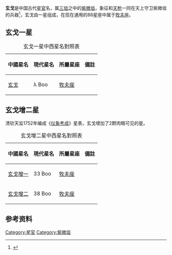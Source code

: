 '''玄戈'''是中国古代[[星官|星官]]名，属[[三垣|三垣]]之中的[[紫微垣|紫微垣]]，象征和[[天枪_(星官)|天枪]]一同在天上守卫紫微垣的兵器<ref>{{Cite web |url=http://aeea.nmns.edu.tw/2006/0606/ap060614.html |title=天槍、玄戈、三公 |accessdate=2011-02-16 |archive-date=2011-07-16 |archive-url=https://web.archive.org/web/20110716122337/http://aeea.nmns.edu.tw/2006/0606/ap060614.html |dead-url=no }}</ref>，玄戈由一星组成，在现在通用的88星座中属于[[牧夫座|牧夫座]]。

==玄戈一星==
{| class="wikitable"  align="center" style="text-align:center; width:100%"
|+玄戈一星中西星名對照表
|-
! 中國星名 !! 現代星名 !! 所屬星座 !! 備註
|-
| [[玄戈|玄戈]] || λ Boo || [[牧夫座|牧夫座]] ||
|}

==玄戈增二星==
清钦天监1752年编成《[[仪象考成|仪象考成]]》星表，玄戈增加了2颗肉眼可见的星。
{| class="wikitable"  align="center" style="text-align:center; width:100%"
|+玄戈增二星中西星名對照表
|-
! 中國星名 !! 現代星名 !! 所屬星座 !! 備註
|-
| [[玄戈增一|玄戈增一]] || 33 Boo || [[牧夫座|牧夫座]] || 
|-
| [[玄戈增二|玄戈增二]] || 38 Boo || [[牧夫座|牧夫座]] || 
|}

==参考资料==
{{reflist}}

{{三垣}}

[[Category:星官|Category:星官]]
[[Category:紫微垣|Category:紫微垣]]